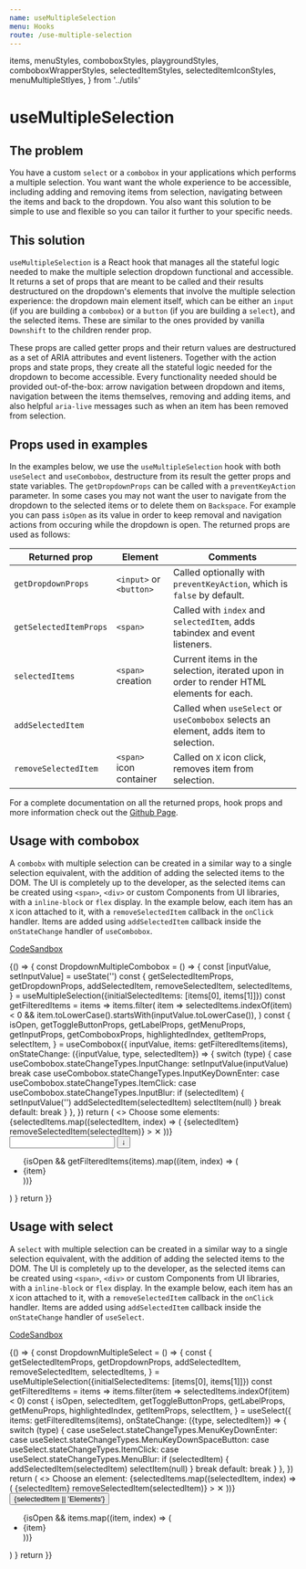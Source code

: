 ```yaml
---
name: useMultipleSelection
menu: Hooks
route: /use-multiple-selection
---
```


  items,
  menuStyles,
  comboboxStyles,
  playgroundStyles,
  comboboxWrapperStyles,
  selectedItemStyles,
  selectedItemIconStyles,
  menuMultipleStlyes,
} from '../utils'

# useMultipleSelection

## The problem

You have a custom `select` or a `combobox` in your applications which performs a
multiple selection. You want want the whole experience to be accessible,
including adding and removing items from selection, navigating between the items
and back to the dropdown. You also want this solution to be simple to use and
flexible so you can tailor it further to your specific needs.

## This solution

`useMultipleSelection` is a React hook that manages all the stateful logic
needed to make the multiple selection dropdown functional and accessible. It
returns a set of props that are meant to be called and their results
destructured on the dropdown's elements that involve the multiple selection
experience: the dropdown main element itself, which can be either an `input` (if
you are building a `combobox`) or a `button` (if you are building a `select`),
and the selected items. These are similar to the ones provided by vanilla
`Downshift` to the children render prop.

These props are called getter props and their return values are destructured as
a set of ARIA attributes and event listeners. Together with the action props and
state props, they create all the stateful logic needed for the dropdown to
become accessible. Every functionality needed should be provided out-of-the-box:
arrow navigation between dropdown and items, navigation between the items
themselves, removing and adding items, and also helpful `aria-live` messages
such as when an item has been removed from selection.

## Props used in examples

In the examples below, we use the `useMultipleSelection` hook with both
`useSelect` and `useCombobox`, destructure from its result the getter props and
state variables. The `getDropdownProps` can be called with a `preventKeyAction`
parameter. In some cases you may not want the user to navigate from the dropdown
to the selected items or to delete them on `Backspace`. For example you can pass
`isOpen` as its value in order to keep removal and navigation actions from
occuring while the dropdown is open. The returned props are used as follows:

| Returned prop          | Element                 | Comments                                                                                 |
| ---------------------- | ----------------------- | ---------------------------------------------------------------------------------------- |
| `getDropdownProps`     | `<input>` or `<button>` | Called optionally with `preventKeyAction`, which is `false` by default.                  |
| `getSelectedItemProps` | `<span>`                | Called with `index` and `selectedItem`, adds tabindex and event listeners.               |
| `selectedItems`        | `<span>` creation       | Current items in the selection, iterated upon in order to render HTML elements for each. |
| `addSelectedItem`      |                         | Called when `useSelect` or `useCombobox` selects an element, adds item to selection.     |
| `removeSelectedItem`   | `<span>` icon container | Called on `X` icon click, removes item from selection.                                   |

For a complete documentation on all the returned props, hook props and more
information check out the
[Github Page](https://github.com/downshift-js/downshift/tree/master/src/hooks/useMultipleSelection).

## Usage with combobox

A `combobx` with multiple selection can be created in a similar way to a single
selection equivalent, with the addition of adding the selected items to the DOM.
The UI is completely up to the developer, as the selected items can be created
using `<span>`, `<div>` or custom Components from UI libraries, with a
`inline-block` or `flex` display. In the example below, each item has an `X`
icon attached to it, with a `removeSelectedItem` callback in the `onClick`
handler. Items are added using `addSelectedItem` callback inside the
`onStateChange` handler of `useCombobox`.

[CodeSandbox](https://codesandbox.io/s/usemultipleselection-combobox-usage-ft8zd)

<Playground style={playgroundStyles}>
  {() => {
    const DropdownMultipleCombobox = () => {
      const [inputValue, setInputValue] = useState('')
      const {
        getSelectedItemProps,
        getDropdownProps,
        addSelectedItem,
        removeSelectedItem,
        selectedItems,
      } = useMultipleSelection({initialSelectedItems: [items[0], items[1]]})
      const getFilteredItems = items =>
        items.filter(
          item =>
            selectedItems.indexOf(item) < 0 &&
            item.toLowerCase().startsWith(inputValue.toLowerCase()),
        )
      const {
        isOpen,
        getToggleButtonProps,
        getLabelProps,
        getMenuProps,
        getInputProps,
        getComboboxProps,
        highlightedIndex,
        getItemProps,
        selectItem,
      } = useCombobox({
        inputValue,
        items: getFilteredItems(items),
        onStateChange: ({inputValue, type, selectedItem}) => {
          switch (type) {
            case useCombobox.stateChangeTypes.InputChange:
              setInputValue(inputValue)
              break
            case useCombobox.stateChangeTypes.InputKeyDownEnter:
            case useCombobox.stateChangeTypes.ItemClick:
            case useCombobox.stateChangeTypes.InputBlur:
              if (selectedItem) {
                setInputValue('')
                addSelectedItem(selectedItem)
                selectItem(null)
              }
              break
            default:
              break
          }
        },
      })
      return (
        <>
          <label {...getLabelProps()}>Choose some elements:</label>
          <div style={comboboxWrapperStyles}>
            {selectedItems.map((selectedItem, index) => (
              <span
                style={selectedItemStyles}
                key={`selected-item-${index}`}
                {...getSelectedItemProps({selectedItem, index})}
              >
                {selectedItem}
                <span
                  style={selectedItemIconStyles}
                  onClick={() => removeSelectedItem(selectedItem)}
                >
                  &#10005;
                </span>
              </span>
            ))}
            <div style={comboboxStyles} {...getComboboxProps()}>
              <input
                {...getInputProps(getDropdownProps({preventKeyAction: isOpen}))}
              />
              <button {...getToggleButtonProps()} aria-label={'toggle menu'}>
                &#8595;
              </button>
            </div>
          </div>
          <ul {...getMenuProps()} style={menuMultipleStlyes}>
            {isOpen &&
              getFilteredItems(items).map((item, index) => (
                <li
                  style={
                    highlightedIndex === index
                      ? {backgroundColor: '#bde4ff'}
                      : {}
                  }
                  key={`${item}${index}`}
                  {...getItemProps({item, index})}
                >
                  {item}
                </li>
              ))}
          </ul>
        </>
      )
    }
    return <DropdownMultipleCombobox />
  }}
</Playground>

## Usage with select

A `select` with multiple selection can be created in a similar way to a single
selection equivalent, with the addition of adding the selected items to the DOM.
The UI is completely up to the developer, as the selected items can be created
using `<span>`, `<div>` or custom Components from UI libraries, with a
`inline-block` or `flex` display. In the example below, each item has an `X`
icon attached to it, with a `removeSelectedItem` callback in the `onClick`
handler. Items are added using `addSelectedItem` callback inside the
`onStateChange` handler of `useSelect`.

[CodeSandbox](https://codesandbox.io/s/usemultipleselection-select-usage-x4p1j)

<Playground style={playgroundStyles}>
  {() => {
    const DropdownMultipleSelect = () => {
      const {
        getSelectedItemProps,
        getDropdownProps,
        addSelectedItem,
        removeSelectedItem,
        selectedItems,
      } = useMultipleSelection({initialSelectedItems: [items[0], items[1]]})
      const getFilteredItems = items =>
        items.filter(item => selectedItems.indexOf(item) < 0)
      const {
        isOpen,
        selectedItem,
        getToggleButtonProps,
        getLabelProps,
        getMenuProps,
        highlightedIndex,
        getItemProps,
        selectItem,
      } = useSelect({
        items: getFilteredItems(items),
        onStateChange: ({type, selectedItem}) => {
          switch (type) {
            case useSelect.stateChangeTypes.MenuKeyDownEnter:
            case useSelect.stateChangeTypes.MenuKeyDownSpaceButton:
            case useSelect.stateChangeTypes.ItemClick:
            case useSelect.stateChangeTypes.MenuBlur:
              if (selectedItem) {
                addSelectedItem(selectedItem)
                selectItem(null)
              }
              break
            default:
              break
          }
        },
      })
      return (
        <>
          <label {...getLabelProps()}>Choose an element:</label>
          {selectedItems.map((selectedItem, index) => (
            <span
              style={selectedItemStyles}
              key={`selected-item-${index}`}
              {...getSelectedItemProps({selectedItem, index})}
            >
              {selectedItem}
              <span
                style={selectedItemIconStyles}
                onClick={() => removeSelectedItem(selectedItem)}
              >
                &#10005;
              </span>
            </span>
          ))}
          <button {...getToggleButtonProps(getDropdownProps({preventKeyAction: isOpen}))}>
            {selectedItem || 'Elements'}
          </button>
          <ul {...getMenuProps()} style={menuMultipleStlyes}>
            {isOpen &&
              items.map((item, index) => (
                <li
                  style={
                    highlightedIndex === index
                      ? {backgroundColor: '#bde4ff'}
                      : {}
                  }
                  key={`${item}${index}`}
                  {...getItemProps({item, index})}
                >
                  {item}
                </li>
              ))}
          </ul>
        </>
      )
    }
    return <DropdownMultipleSelect />
  }}
</Playground>
